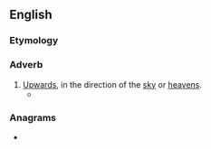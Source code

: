 ==English==

===Etymology===
{{suffix|en|heaven|wards}}

===Adverb===
{{en-adv|-}}

# [[upwards|Upwards]], in the direction of the [[sky]] or [[heavens]].
#* {{quote-book|author=Joan Morrison|title=Share House Blues|publisher=Boolarong Publications|year=1985|page=62|chapter=5|passage='Aaah!' they sigh, as the silvery Space Shuttle races '''heavenwards''' on top of a towering pillar of flame.}}

===Anagrams===
* {{anagrams|en|a=aadeehnrsvw|handweavers}}